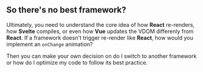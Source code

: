 ## So there's no best framework?

Ultimately, you need to understand the core idea of how **React** re-renders, how **Svelte** compiles, or even how **Vue** updates the VDOM differenly from **React**.
If a framework doesn't trigger re-render like **React**, how would you implement an `onChange` animation?

Then you can make your own decision on do I switch to another framework or how do I optimize my code to follow its best practice.
